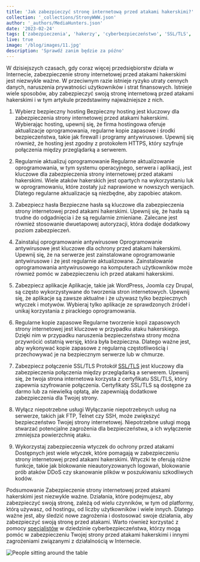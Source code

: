 ```yaml
---
title: 'Jak zabezpieczyć stronę internetową przed atakami hakerskimi?'
collection: '_collections/StronyWWW.json'
author: '_authors/MediaHunters.json'
date: '2023-02-24'
tags: ['zabezpieczenia', 'hakerzy', 'cyberbezpieczeństwo', 'SSL/TLS', 'szyfrowanie', 'kopie zapasowe', 'wtyczki', 'DDoS']
live: true
image: '/blog/images/11.jpg'
description: 'Sprawdź zanim będzie za późno'
---
```


 
W dzisiejszych czasach, gdy coraz więcej przedsiębiorstw działa w Internecie, zabezpieczenie strony internetowej przed atakami hakerskimi jest niezwykle ważne. W przeciwnym razie istnieje ryzyko utraty cennych danych, naruszenia prywatności użytkowników i strat finansowych. Istnieje wiele sposobów, aby zabezpieczyć swoją stronę internetową przed atakami hakerskimi i w tym artykule przedstawimy najważniejsze z nich.

1.	Wybierz bezpieczny hosting
Bezpieczny hosting jest kluczowy dla zabezpieczenia strony internetowej przed atakami hakerskimi. Wybierając hosting, upewnij się, że firma hostingowa oferuje aktualizacje oprogramowania, regularne kopie zapasowe i środki bezpieczeństwa, takie jak firewall i programy antywirusowe. Upewnij się również, że hosting jest zgodny z protokołem HTTPS, który szyfruje połączenia między przeglądarką a serwerem.

2.	Regularnie aktualizuj oprogramowanie
Regularne aktualizowanie oprogramowania, w tym systemu operacyjnego, serwera i aplikacji, jest kluczowe dla zabezpieczenia strony internetowej przed atakami hakerskimi. Wiele ataków hakerskich jest opartych na wykorzystaniu luk w oprogramowaniu, które zostały już naprawione w nowszych wersjach. Dlatego regularne aktualizacje są niezbędne, aby zapobiec atakom.

3.	Zabezpiecz hasła
Bezpieczne hasła są kluczowe dla zabezpieczenia strony internetowej przed atakami hakerskimi. Upewnij się, że hasła są trudne do odgadnięcia i że są regularnie zmieniane. Zalecane jest również stosowanie dwuetapowej autoryzacji, która dodaje dodatkowy poziom zabezpieczeń.

4.	Zainstaluj oprogramowanie antywirusowe
Oprogramowanie antywirusowe jest kluczowe dla ochrony przed atakami hakerskimi. Upewnij się, że na serwerze jest zainstalowane oprogramowanie antywirusowe i że jest regularnie aktualizowane. Zainstalowanie oprogramowania antywirusowego na komputerach użytkowników może również pomóc w zabezpieczeniu ich przed atakami hakerskimi.

5.	Zabezpiecz aplikacje
Aplikacje, takie jak WordPress, Joomla czy Drupal, są często wykorzystywane do tworzenia stron internetowych. Upewnij się, że aplikacje są zawsze aktualne i że używasz tylko bezpiecznych wtyczek i motywów. Wybieraj tylko aplikacje ze sprawdzonych źródeł i unikaj korzystania z pirackiego oprogramowania.

6.	Regularne kopie zapasowe
Regularne tworzenie kopii zapasowych strony internetowej jest kluczowe w przypadku ataku hakerskiego. Dzięki nim w przypadku naruszenia bezpieczeństwa strony można przywrócić ostatnią wersję, która była bezpieczna. Dlatego ważne jest, aby wykonywać kopie zapasowe z regularną częstotliwością i przechowywać je na bezpiecznym serwerze lub w chmurze.

7.	Zabezpiecz połączenie SSL/TLS
Protokół [SSL/TLS]( https://pl.wikipedia.org/wiki/Transport_Layer_Security) jest kluczowy dla zabezpieczenia połączenia między przeglądarką a serwerem. Upewnij się, że twoja strona internetowa korzysta z certyfikatu SSL/TLS, który zapewnia szyfrowanie połączenia. Certyfikaty SSL/TLS są dostępne za darmo lub za niewielką opłatą, ale zapewniają dodatkowe zabezpieczenia dla Twojej strony.

8.	Wyłącz niepotrzebne usługi
Wyłączanie niepotrzebnych usług na serwerze, takich jak FTP, Telnet czy SSH, może zwiększyć bezpieczeństwo Twojej strony internetowej. Niepotrzebne usługi mogą stwarzać potencjalne zagrożenia dla bezpieczeństwa, a ich wyłączenie zmniejsza powierzchnię ataku.

9.	Wykorzystaj zabezpieczenia wtyczek do ochrony przed atakami
Dostępnych jest wiele wtyczek, które pomagają w zabezpieczeniu strony internetowej przed atakami hakerskimi. Wtyczki te oferują różne funkcje, takie jak blokowanie nieautoryzowanych logowań, blokowanie prób ataków DDoS czy skanowanie plików w poszukiwaniu szkodliwych kodów.

Podsumowanie
Zabezpieczenie strony internetowej przed atakami hakerskimi jest niezwykle ważne. Działania, które podejmujesz, aby zabezpieczyć swoją stronę, zależą od wielu czynników, w tym od platformy, którą używasz, od hostingu, od liczby użytkowników i wiele innych. Dlatego ważne jest, aby śledzić nowe zagrożenia i dostosować swoje działania, aby zabezpieczyć swoją stronę przed atakami. Warto również korzystać z pomocy [specjalistów](https://mediahunters.pl) w dziedzinie cyberbezpieczeństwa, którzy mogą pomóc w zabezpieczeniu Twojej strony przed atakami hakerskimi i innymi zagrożeniami związanymi z działalnością w Internecie.

![People sitting around the table](../blog/images/12.png)
